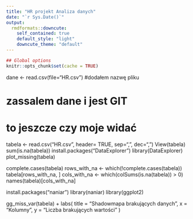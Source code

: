 ```yaml
---
title: "HR projekt Analiza danych"
date: "`r Sys.Date()`"
output:
  rmdformats::downcute:
    self_contained: true
    default_style: "light"
    downcute_theme: "default"
---
```


```r
## Global options
knitr::opts_chunk$set(cache = TRUE)
```

dane \<- read.csv(file="HR.csv") 
#dodałem nazwę pliku

# zassalem dane i jest GIT

# to jeszcze czy moje widać

tabela <- read.csv("HR.csv", header= TRUE, sep=",", dec=",")
View(tabela)
sum(is.na(tabela)) 
install.packages("DataExplorer")
library(DataExplorer)
plot_missing(tabela)

complete.cases(tabela)
rows_with_na <- which(!complete.cases(tabela))
tabela[rows_with_na, ]
cols_with_na <- which(colSums(is.na(tabela)) > 0)
names(tabela)[cols_with_na]


install.packages("naniar")
library(naniar)
library(ggplot2)

gg_miss_var(tabela) +
  labs(
    title = "Shadowmapa brakujących danych",
    x = "Kolumny",
    y = "Liczba brakujących wartości"
  )